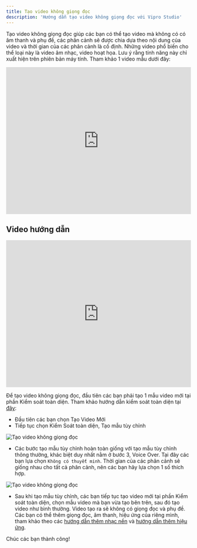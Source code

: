 ```yaml
---
title: Tạo video không giọng đọc
description: 'Hướng dẫn tạo video không giọng đọc với Vipro Studio'
---
```


Tạo video không giọng đọc giúp các bạn có thể tạo video mà không có có âm thanh và phụ đề, các phân cảnh sẽ được chia dựa theo nội dung của video và thời gian của các phân cảnh là cố định. Những video phổ biến cho thể loại này là video âm nhạc, video hoạt họa. Lưu ý rằng tính năng này chỉ xuất hiện trên phiên bản máy tính. Tham khảo 1 video mẫu dưới đây:

<iframe
  src='https://www.youtube.com/embed/g1gJLczisqQ'
  width='100%'
  height='400'
  frameBorder='0'
  allowFullScreen
></iframe>

## Video hướng dẫn

<iframe
  src='https://www.youtube.com/embed/wfbheNsSZis'
  width='100%'
  height='400'
  frameBorder='0'
  allowFullScreen
></iframe>

Để tạo video không giọng đọc, đầu tiên các bạn phải tạo 1 mẫu video mới tại phần Kiểm soát toàn diện. Tham khảo hướng dẫn kiểm soát toàn diện tại [đây](/introduction/custom-workflow):

- Đầu tiên các bạn chọn Tạo Video Mới
- Tiếp tục chọn Kiểm Soát toàn diện, Tạo mẫu tùy chỉnh

<img
  src='/vi/images/usage/create-novoiceover-video/create-novoiceover-video-1.jpg'
  alt='Tạo video không giọng đọc'
  className='rounded-lg'
/>

- Các bước tạo mẫu tùy chỉnh hoàn toàn giống với tạo mẫu tùy chỉnh thông thường, khác biệt duy nhất nằm ở bước 3, Voice Over. Tại đây các bạn lựa chọn `Không có thuyết minh`. Thời gian của các phân cảnh sẽ giống nhau cho tất cả phân cảnh, nên các bạn hãy lựa chọn 1 số thích hợp.

<img
  src='/vi/images/usage/create-novoiceover-video/create-novoiceover-video-2.jpg'
  alt='Tạo video không giọng đọc'
  className='rounded-lg'
/>

- Sau khi tạo mẫu tùy chỉnh, các bạn tiếp tục tạo video mới tại phần Kiểm soát toàn diện, chọn mẫu video mà bạn vừa tạo bên trên, sau đó tạo video như bình thường. Video tạo ra sẽ không có giọng đọc và phụ đề.
  Các bạn có thể thêm giọng đọc, âm thanh, hiệu ứng của riêng mình, tham khảo theo các [hướng dẫn thêm nhạc nền](/vi/usage/video-editor/add-background-music) và [hướng dẫn thêm hiệu ứng](/vi/usage/video-editor/add-video-effects).

Chúc các bạn thành công!
